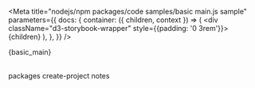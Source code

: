 
<Meta title="nodejs/npm packages/code samples/basic main.js sample"
  parameters={{
    docs: {
      container: ({ children, context }) => (
        <DocsContainer context={context}>
            <div className="d3-storybook-wrapper" style={{padding: '0 3rem'}}>{children}</div>
        </DocsContainer>
      ),
    },
  }}
 />

<Description>{basic_main}</Description>

<br/>
<LinkTo kind="nodejs/npm packages/create-project notes"
style={{color: '#1474f3', textDecoration: 'none'}} >packages create-project notes</LinkTo>

